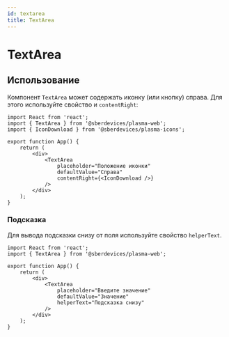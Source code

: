 ```yaml
---
id: textarea
title: TextArea
---
```



# TextArea
<Description name="TextArea" />
<PropsTable name="TextArea" exclude={['$isFocused']} />
<StorybookLink name="TextArea" />

## Использование
Компонент `TextArea` может содержать иконку (или кнопку) справа.
Для этого используйте свойство и `contentRight`:

```tsx live
import React from 'react';
import { TextArea } from '@sberdevices/plasma-web';
import { IconDownload } from '@sberdevices/plasma-icons';

export function App() {
    return (
        <div>
            <TextArea
                placeholder="Положение иконки"
                defaultValue="Справа"
                contentRight={<IconDownload />}
            />
        </div>
    );
}
```

### Подсказка
Для вывода подсказки снизу от поля используйте свойство `helperText`.

```tsx live
import React from 'react';
import { TextArea } from '@sberdevices/plasma-web';

export function App() {
    return (
        <div>
            <TextArea
                placeholder="Введите значение"
                defaultValue="Значение"
                helperText="Подсказка снизу"
            />
        </div>
    );
}
```
